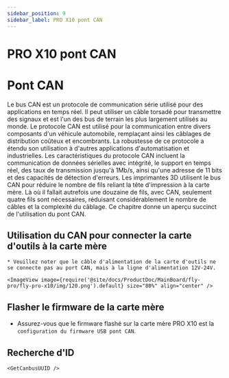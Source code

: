 ```yaml
---
sidebar_position: 9
sidebar_label: PRO X10 pont CAN
---
```


# PRO X10 pont CAN




# Pont CAN

Le bus CAN est un protocole de communication série utilisé pour des applications en temps réel. Il peut utiliser un câble torsadé pour transmettre des signaux et est l'un des bus de terrain les plus largement utilisés au monde. Le protocole CAN est utilisé pour la communication entre divers composants d'un véhicule automobile, remplaçant ainsi les câblages de distribution coûteux et encombrants. La robustesse de ce protocole a étendu son utilisation à d'autres applications d'automatisation et industrielles. Les caractéristiques du protocole CAN incluent la communication de données sérielles avec intégrité, le support en temps réel, des taux de transmission jusqu'à 1Mb/s, ainsi qu'une adresse de 11 bits et des capacités de détection d'erreurs.
Les imprimantes 3D utilisent le bus CAN pour réduire le nombre de fils reliant la tête d'impression à la carte mère. Là où il fallait autrefois une douzaine de fils, avec CAN, seulement quatre fils sont nécessaires, réduisant considérablement le nombre de câbles et la complexité du câblage.
Ce chapitre donne un aperçu succinct de l'utilisation du pont CAN.

## Utilisation du CAN pour connecter la carte d'outils à la carte mère

    * Veuillez noter que le câble d'alimentation de la carte d'outils ne se connecte pas au port CAN, mais à la ligne d'alimentation 12V-24V.

    <ImageView image={require('@site/docs/ProductDoc/MainBoard/fly-pro/fly-pro-x10/img/120.png').default} size="80%" align="center" />

## Flasher le firmware de la carte mère

* Assurez-vous que le firmware flashé sur la carte mère PRO X10 est la `configuration du firmware USB pont CAN`.


## Recherche d'ID

    <GetCanbusUUID />